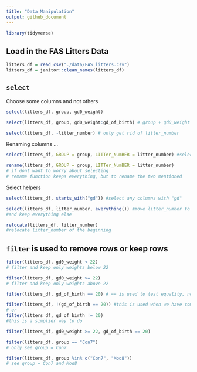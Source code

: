```yaml
---
title: "Data Manipulation"
output: github_document
---
```


```r
library(tidyverse)
```

## Load in the FAS Litters Data

```r
litters_df = read_csv("./data/FAS_litters.csv")
litters_df = janitor::clean_names(litters_df)
```

## `select`

Choose some columns and not others

```r
select(litters_df, group, gd0_weight)
```

```r
select(litters_df, group, gd0_weight:gd_of_birth) # group + gd0_weight to gd_of_birth
```

```r
select(litters_df, -litter_number) # only get rid of litter_number
```

Renaming columns ...

```r
select(litters_df, GROUP = group, LITTer_NumBER = litter_number) #select the columns and rename
```

```r
rename(litters_df, GROUP = group, LITTer_NumBER = litter_number)
# if dont want to worry about selecting
# remame function keeps everything, but to rename the two mentioned
```

Select helpers

```r
select(litters_df, starts_with("gd")) #select any columns with "gd"
```

```r
select(litters_df, litter_number, everything()) #move litter_number to the beginning
#and keep everything else
```

```r
relocate(litters_df, litter_number)
#relocate litter_number of the beginning
```

##  `filter` is used to remove rows or keep rows

```r
filter(litters_df, gd0_weight < 22)
# filter and keep only weights below 22
```

```r
filter(litters_df, gd0_weight >= 22)
# filter and keep only weights above 22
```

```r
filter(litters_df, gd_of_birth == 20) # == is used to test equality, not trying to replace
```

```r
filter(litters_df, !(gd_of_birth == 20)) #this is used when we have complex things
# or
filter(litters_df, gd_of_birth != 20)
#this is a simplier way to do
```

```r
filter(litters_df, gd0_weight >= 22, gd_of_birth == 20)
```

```r
filter(litters_df, group == "Con7")
# only see group = Con7
```

```r
filter(litters_df, group %in% c("Con7", "Mod8"))
# see group = Con7 and Mod8
```

